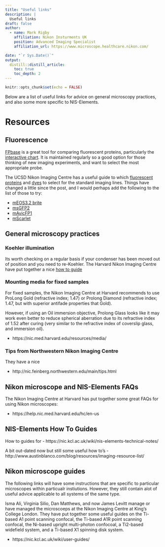```yaml
---
title: "Useful links"
description: |
  Useful links 
draft: false
author:
  - name: Mark Rigby 
    affiliation: Nikon Insturments UK
    position: Advanced Imaging Specialist
    affiliation_url: https://www.microscope.healthcare.nikon.com/

date: "`r Sys.Date()`"
output:
  distill::distill_article:
    toc: true
    toc_depth: 2
---
```


```r
knitr::opts_chunk$set(echo = FALSE)
```

Below are a list of useful links for advice on general microscopy practices, and also some more specific to NIS-Elements.

# Resources

## Fluorescence 

[FPbase](https://www.fpbase.org/) is a great tool for comparing fluorescent proteins, particularly the [interactive chart](https://www.fpbase.org/chart/). It is maintained  regularly so a good option for those thinking of new imaging experiments, and want to select the most appropriate probe.


The UCSD Nikon Imaging Centre has a useful guide to which [fluorescent proteins](https://nic.ucsd.edu/tips/fps.html) and [dyes](https://nic.ucsd.edu/tips/dyes.html) to select for the standard imaging lines. Things have changed a little since the post, and I would perhaps add the following to the list of those to try:  

-  [mEOS3.2 brite](https://link.springer.com/article/10.1007/s10895-020-02537-8)
-  [msGFP2](https://www.biorxiv.org/content/10.1101/811588v1.full#T1)
-  [mAvicFP1](https://www.fpbase.org/protein/mavicfp1/)
-  [mScarlet](https://www.fpbase.org/protein/mscarlet/)

## General microscopy practices

### Koehler illumination

Its worth checking on a regular basis if your condenser has been moved out of position and you need to re-Koehler. The Harvard Nikon Imaging Centre have put together a nice [how to guide](https://help.nic.med.harvard.edu/hc/en-us/articles/360019465753-How-do-I-set-up-Koehler-illumination)


### Mounting media for fixed samples

For fixed samples, the Nikon Imaging Centre at Harvard recommends to use ProLong Gold (refractive index; 1.47) or Prolong Diamond (refractive index; 1.47, but with superior antifade properties that Gold).  

However, if using an Oil immersion objective, Prolong Glass looks like it may work even better to reduce spherical aberration due to its refractive index of 1.52 after curing (very similar to the refractive index of coverslip glass, and immersion oil).

- https://nic.med.harvard.edu/resources/media/


### Tips from Northwestern Nikon Imaging Centre

They have a nice 




- http://nic.feinberg.northwestern.edu/main/tips.html


## Nikon microscope and NIS-Elements FAQs

The Nikon Imaging Centre at Harvard has put together some great FAQs for using Nikon microscopes:

- https://help.nic.med.harvard.edu/hc/en-us



## NIS-Elements How To Guides

How to guides for 
- https://nic.kcl.ac.uk/wiki/nis-elements-technical-notes/


A bit out-dated now but still some useful how to's
- http://www.austinblanco.com/blog/resources/imaging-resource-list/



## Nikon microscope guides

The following links will have some instructions that are specific to particular microscopes within particualr instiutions. However, they still contain alot of useful advice applicable to all systems of the same type.

Isma Ali, Virginia Silio, Dan Matthews, and now James Levitt manage or have managed the microscoeps at the Nikon Imaging Centre at King's College London. They have put together some useful guides on the Ti- based A1 point scanning confocal, the Ti-based A1R point scanning confocal, the Ni-based upright multi-photon confocoal, a Ti2-based widefield system, and a Ti-based X1 spinning disk system.

- https://nic.kcl.ac.uk/wiki/user-guides/


